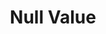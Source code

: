 ---
id: "php_tf_easy_013"
questionType: "TRUE_FALSE"
title: "Null Value"
statement: "The keyword 'null' represents a null value in PHP."
difficulty: "EASY"
category: "PHP"
correctAnswer: true
explanation: "null is used to represent a variable with no value."
---